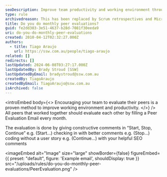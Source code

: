 ```yaml
---
seoDescription: Improve team productivity and working environment through regular peer evaluations, fostering constructive feedback and growth.
type: rule
archivedreason: This has been replaced by Scrum retrospectives and Microsoft Forms surveys
title: Do you do monthly peer evaluations?
guid: fe2dd303-3e51-4637-b28d-7081f30eeda9
uri: do-you-do-monthly-peer-evaluations
created: 2010-04-12T02:32:27.000Z
authors:
  - title: Tiago Araujo
    url: https://ssw.com.au/people/tiago-araujo
related: []
redirects: []
lastUpdated: 2024-06-08T03:27:17.000Z
lastUpdatedBy: Brady Stroud [SSW]
lastUpdatedByEmail: bradystroud@ssw.com.au
createdBy: TiagoAraujo
createdByEmail: TiagoAraujo@ssw.com.au
isArchived: false
---
```


<introEmbed
  body={<>
Encouraging your team to evaluate their peers is a proven method to improve working environment and productivity.
  </>}
/>
All peers that worked together should evaluate each other by filling a Peer Evaluation Email every month.

The evaluation is done by giving constructive comments in “Start, Stop, Continue”
e.g. (Start...) checking in with better comments
 e.g. (Stop...) coding without a user story
 e.g. (Continue...) with your helpful SEO comments


<imageEmbed
  alt="Image"
  size="large"
  showBorder={false}
  figureEmbed={{
    preset: "default",
    figure: 'Example email',
    shouldDisplay: true
  }}
  src="/uploads/rules/do-you-do-monthly-peer-evaluations/PeerEvaluation.png"
/>

